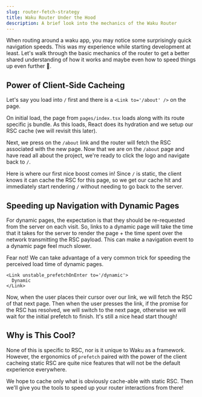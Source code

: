 ```yaml
---
slug: router-fetch-strategy
title: Waku Router Under the Hood
description: A brief look into the mechanics of the Waku Router
---
```


When routing around a waku app, you may notice some surprisingly quick navigation speeds. This was my experience while starting development at least. Let's walk through the basic mechanics of the router to get a better shared understanding of how it works and maybe even how to speed things up even further 🚀.

## Power of Client-Side Cacheing

Let's say you load into `/` first and there is a `<Link to='/about' />` on the page.

On initial load, the page from `pages/index.tsx` loads along with its route specific js bundle. As this loads, React does its hydration and we setup our RSC cache (we will revisit this later).

Next, we press on the `/about` link and the router will fetch the RSC associated with the new page. Now that we are on the `/about` page and have read all about the project, we're ready to click the logo and navigate back to `/`.

Here is where our first nice boost comes in! Since `/` is static, the client knows it can cache the RSC for this page, so we get our cache hit and immediately start rendering `/` without needing to go back to the server.

## Speeding up Navigation with Dynamic Pages

For dynamic pages, the expectation is that they should be re-requested from the server on each visit. So, links to a dynamic page will take the time that it takes for the server to render the page + the time spent over the network transmitting the RSC payload. This can make a navigation event to a dynamic page feel much slower.

Fear not! We can take advantage of a very common trick for speeding the perceived load time of dynamic pages.

```tsx
<Link unstable_prefetchOnEnter to='/dynamic'>
  Dynamic
</Link>
```

Now, when the user places their cursor over our link, we will fetch the RSC of that next page. Then when the user presses the link, if the promise for the RSC has resolved, we will switch to the next page, otherwise we will wait for the initial prefetch to finish. It's still a nice head start though!

## Why is This Cool?

None of this is specific to RSC, nor is it unique to Waku as a framework. However, the ergonomics of `prefetch` paired with the power of the client cacheing static RSC are quite nice features that will not be the default experience everywhere.

We hope to cache only what is obviously cache-able with static RSC. Then we'll give you the tools to speed up your router interactions from there!
